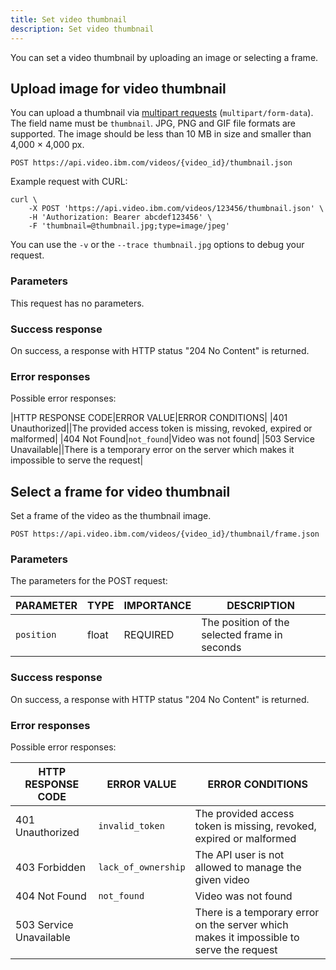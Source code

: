 ```yaml
---
title: Set video thumbnail
description: Set video thumbnail
---
```


You can set a video thumbnail by uploading an image or selecting a frame.

## Upload image for video thumbnail

You can upload a thumbnail via [multipart requests](https://www.w3.org/TR/html401/interact/forms.html#h-17.13.4.2) (`multipart/form-data`). The field name must be `thumbnail`. JPG, PNG and GIF file formats are supported. The image should be less than 10 MB in size and smaller than 4,000 × 4,000 px.

```
POST https://api.video.ibm.com/videos/{video_id}/thumbnail.json
```

Example request with CURL:

```
curl \
	-X POST 'https://api.video.ibm.com/videos/123456/thumbnail.json' \
	-H 'Authorization: Bearer abcdef123456' \
	-F 'thumbnail=@thumbnail.jpg;type=image/jpeg'
```


You can use the `-v` or the `--trace thumbnail.jpg` options to debug your request.

### Parameters

This request has no parameters.

### Success response

On success, a response with HTTP status "204 No Content" is returned.

### Error responses

Possible error responses:

|HTTP RESPONSE CODE|ERROR VALUE|ERROR CONDITIONS|
|401 Unauthorized||The provided access token is missing, revoked, expired or malformed|
|404 Not Found|`not_found`|Video was not found|
|503 Service Unavailable||There is a temporary error on the server which makes it impossible to serve the request|

## Select a frame for video thumbnail

Set a frame of the video as the thumbnail image.

```
POST https://api.video.ibm.com/videos/{video_id}/thumbnail/frame.json
```

### Parameters

The parameters for the POST request:

|PARAMETER|TYPE|IMPORTANCE|DESCRIPTION|
|-|-|-|-|
|`position`|float|REQUIRED|The position of the selected frame in seconds|

### Success response

On success, a response with HTTP status "204 No Content" is returned.

### Error responses

Possible error responses:

|HTTP RESPONSE CODE|ERROR VALUE|ERROR CONDITIONS|
|-|-|-|
|401 Unauthorized|`invalid_token`|The provided access token is missing, revoked, expired or malformed|
|403 Forbidden|`lack_of_ownership`|The API user is not allowed to manage the given video|
|404 Not Found|`not_found`|Video was not found|
|503 Service Unavailable||There is a temporary error on the server which makes it impossible to serve the request|


